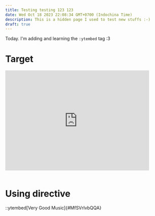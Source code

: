 ```yaml
---
title: Testing testing 123 123
date: Wed Oct 18 2023 22:08:34 GMT+0700 (Indochina Time)
description: This is a hidden page I used to test new stuffs :-)
draft: true
---
```


Today. I'm adding and learning the `:ytembed` tag :3

# Target

<div
    style={{
        display: "flex",
        justifyContent: "center",
        alignItems: "center",
    }}
>
    <iframe 
        width="90%" 
        height="315" 
        style={{
            border: "3px dashed #73403F",
            borderBottom: "0px",
            borderRadius: "16px",
            boxShadow: "0px 12px #B03836"
        }}
        src="https://www.youtube.com/embed/h7apO7q16V0" 
        title="Reducible's Incredible Video" 
        frameborder="0" 
        allow="accelerometer; autoplay; clipboard-write; encrypted-media; gyroscope; picture-in-picture; web-share" 
        allowFullScreen="true" 
        webkitallowfullscreen="true" 
        mozallowfullscreen="true"
    >
    </iframe>
</div>
<br/>

# Using directive

::ytembed[Very Good Music]{#MfSVrlvbQQA}